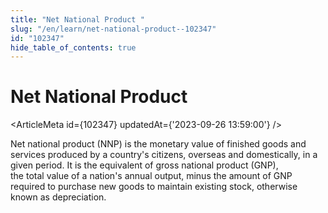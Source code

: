 ```yaml
---
title: "Net National Product "
slug: "/en/learn/net-national-product--102347"
id: "102347"
hide_table_of_contents: true
---
```



# Net National Product 

<ArticleMeta id={102347} updatedAt={'2023-09-26 13:59:00'} />
<div className='border-solid border-b border-t-0 my-4 border-[var(--ifm-color-gray-300)]' />

Net national product (NNP) is the monetary value of finished goods and services produced by a country's citizens, overseas and domestically, in a given period. It is the equivalent of gross national product (GNP), the total value of a nation's annual output, minus the amount of GNP required to purchase new goods to maintain existing stock, otherwise known as depreciation.
